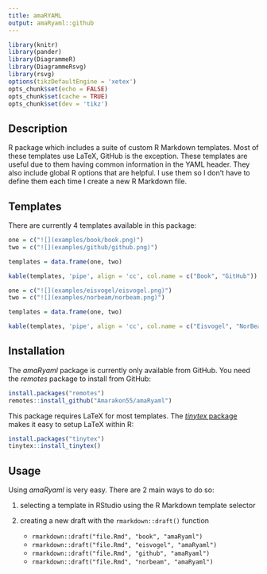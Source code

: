```yaml
---
title: amaRYAML
output: amaRyaml::github
---
```

```r
library(knitr)
library(pander)
library(DiagrammeR)
library(DiagrammeRsvg)
library(rsvg)
options(tikzDefaultEngine = 'xetex')
opts_chunk$set(echo = FALSE)
opts_chunk$set(cache = TRUE)
opts_chunk$set(dev = 'tikz')
```

## Description
R package which includes a suite of custom R Markdown templates. 
Most of these templates use LaTeX, GitHub is the exception.
These templates are useful due to them having common information in the YAML header.
They also include global R options that are helpful.
I use them so I don't have to define them each time I create a new R Markdown file.

## Templates
There are currently 4 templates available in this package:

```r
one = c("![](examples/book/book.png)")
two = c("![](examples/github/github.png)")

templates = data.frame(one, two)

kable(templates, 'pipe', align = 'cc', col.name = c("Book", "GitHub"))
```
```r
one = c("![](examples/eisvogel/eisvogel.png)")
two = c("![](examples/norbeam/norbeam.png)")

templates = data.frame(one, two)

kable(templates, 'pipe', align = 'cc', col.name = c("Eisvogel", "NorBeam"))
```

## Installation
The *amaRyaml* package is currently only available from GitHub.
You need the *remotes* package to install from GitHub:

```r
install.packages("remotes")
remotes::install_github("Amarakon55/amaRyaml")
```

This package requires LaTeX for most templates.
The [*tinytex* package](https://github.com/yihui/tinytex) makes it easy to setup LaTeX within R:

```r
install.packages("tinytex")
tinytex::install_tinytex()
```

## Usage
Using *amaRyaml* is very easy.
There are 2 main ways to do so:

1. selecting a template in RStudio using the R Markdown template selector
1. creating a new draft with the `rmarkdown::draft()` function

   - `rmarkdown::draft("file.Rmd", "book", "amaRyaml")`
   - `rmarkdown::draft("file.Rmd", "eisvogel", "amaRyaml")`
   - `rmarkdown::draft("file.Rmd", "github", "amaRyaml")`
   - `rmarkdown::draft("file.Rmd", "norbeam", "amaRyaml")`
